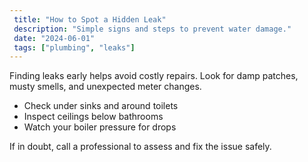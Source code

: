```yaml
---
 title: "How to Spot a Hidden Leak"
 description: "Simple signs and steps to prevent water damage."
 date: "2024-06-01"
 tags: ["plumbing", "leaks"]
---
```


Finding leaks early helps avoid costly repairs. Look for damp patches, musty smells, and unexpected meter changes.

- Check under sinks and around toilets
- Inspect ceilings below bathrooms
- Watch your boiler pressure for drops

If in doubt, call a professional to assess and fix the issue safely. 